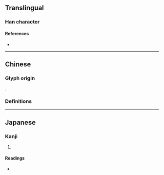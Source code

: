{{also|博}}
{{character info/new}}
==Translingual==

===Han character===
{{Han char|rn=61|rad=心|as=10|sn=13|four=|canj=PIBI|ids=⿰忄尃}}

====References====
* {{Han ref|kx=0397.040|dkj=11028|hdz=42336.030|uh=613D|ud=24893}}

----

==Chinese==
===Glyph origin===
{{Han etym}}
{{Han compound|心|尃|c1=s|c2=p|t1=heart|ls=psc}}.
===Definitions===
{{zh-see|博|v}}

----

==Japanese==

===Kanji===
{{ja-kanji|grade=|rs=心10}}

# {{defn|lang=ja|sort=心10}}

====Readings====
* {{ja-readings
|goon=はく
|kanon=はく
|kanyoon=ばく
|kun=ひろい, ひろめる
}}